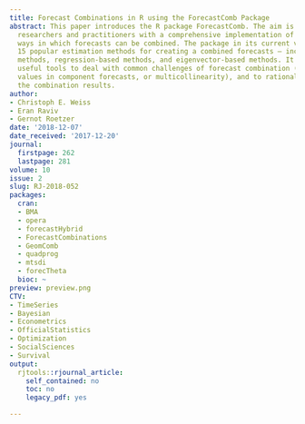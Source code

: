 ```yaml
---
title: Forecast Combinations in R using the ForecastComb Package
abstract: This paper introduces the R package ForecastComb. The aim is to provide
  researchers and practitioners with a comprehensive implementation of the most common
  ways in which forecasts can be combined. The package in its current version covers
  15 popular estimation methods for creating a combined forecasts – including simple
  methods, regression-based methods, and eigenvector-based methods. It also includes
  useful tools to deal with common challenges of forecast combination (e.g., missing
  values in component forecasts, or multicollinearity), and to rationalize and visualize
  the combination results.
author:
- Christoph E. Weiss
- Eran Raviv
- Gernot Roetzer
date: '2018-12-07'
date_received: '2017-12-20'
journal:
  firstpage: 262
  lastpage: 281
volume: 10
issue: 2
slug: RJ-2018-052
packages:
  cran:
  - BMA
  - opera
  - forecastHybrid
  - ForecastCombinations
  - GeomComb
  - quadprog
  - mtsdi
  - forecTheta
  bioc: ~
preview: preview.png
CTV:
- TimeSeries
- Bayesian
- Econometrics
- OfficialStatistics
- Optimization
- SocialSciences
- Survival
output:
  rjtools::rjournal_article:
    self_contained: no
    toc: no
    legacy_pdf: yes

---
```

